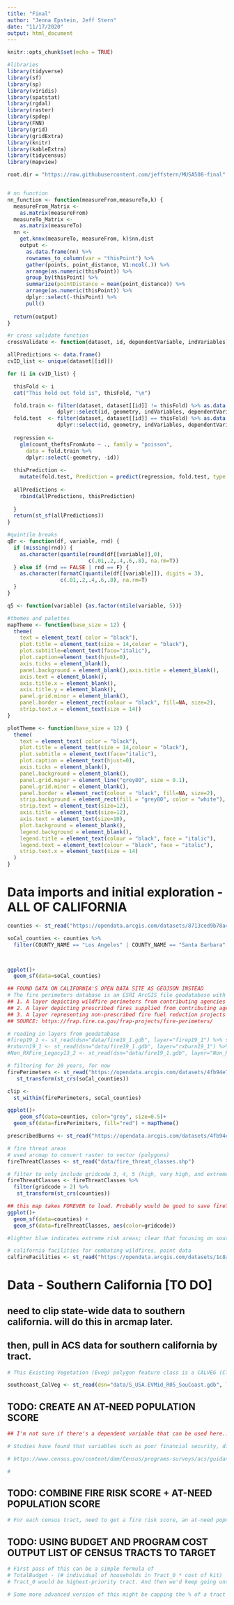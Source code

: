 ```yaml
---
title: "Final"
author: "Jenna Epstein, Jeff Stern"
date: "11/17/2020"
output: html_document
---
```


```r
knitr::opts_chunk$set(echo = TRUE)
```

```r
#libraries
library(tidyverse)
library(sf)
library(sp)
library(viridis)
library(spatstat)
library(rgdal)
library(raster)
library(spdep)
library(FNN)
library(grid)
library(gridExtra)
library(knitr)
library(kableExtra)
library(tidycensus)
library(mapview)

root.dir = "https://raw.githubusercontent.com/jeffstern/MUSA508-final"


# nn function
nn_function <- function(measureFrom,measureTo,k) {
  measureFrom_Matrix <-
    as.matrix(measureFrom)
  measureTo_Matrix <-
    as.matrix(measureTo)
  nn <-   
    get.knnx(measureTo, measureFrom, k)$nn.dist
    output <-
      as.data.frame(nn) %>%
      rownames_to_column(var = "thisPoint") %>%
      gather(points, point_distance, V1:ncol(.)) %>%
      arrange(as.numeric(thisPoint)) %>%
      group_by(thisPoint) %>%
      summarize(pointDistance = mean(point_distance)) %>%
      arrange(as.numeric(thisPoint)) %>% 
      dplyr::select(-thisPoint) %>%
      pull()
  
  return(output)  
}

#r cross validate function
crossValidate <- function(dataset, id, dependentVariable, indVariables) {

allPredictions <- data.frame()
cvID_list <- unique(dataset[[id]])

for (i in cvID_list) {

  thisFold <- i
  cat("This hold out fold is", thisFold, "\n")

  fold.train <- filter(dataset, dataset[[id]] != thisFold) %>% as.data.frame() %>% 
                dplyr::select(id, geometry, indVariables, dependentVariable)
  fold.test  <- filter(dataset, dataset[[id]] == thisFold) %>% as.data.frame() %>% 
                dplyr::select(id, geometry, indVariables, dependentVariable)
  
  regression <-
    glm(count_theftsFromAuto ~ ., family = "poisson", 
      data = fold.train %>% 
      dplyr::select(-geometry, -id))
  
  thisPrediction <- 
    mutate(fold.test, Prediction = predict(regression, fold.test, type = "response"))
    
  allPredictions <-
    rbind(allPredictions, thisPrediction)
    
  }
  return(st_sf(allPredictions))
}

#quintile breaks
qBr <- function(df, variable, rnd) {
  if (missing(rnd)) {
    as.character(quantile(round(df[[variable]],0),
                          c(.01,.2,.4,.6,.8), na.rm=T))
  } else if (rnd == FALSE | rnd == F) {
    as.character(formatC(quantile(df[[variable]]), digits = 3),
                 c(.01,.2,.4,.6,.8), na.rm=T)
  }
}

q5 <- function(variable) {as.factor(ntile(variable, 5))}

#themes and palettes
mapTheme <- function(base_size = 12) {
  theme(
    text = element_text( color = "black"),
    plot.title = element_text(size = 14,colour = "black"),
    plot.subtitle=element_text(face="italic"),
    plot.caption=element_text(hjust=0),
    axis.ticks = element_blank(),
    panel.background = element_blank(),axis.title = element_blank(),
    axis.text = element_blank(),
    axis.title.x = element_blank(),
    axis.title.y = element_blank(),
    panel.grid.minor = element_blank(),
    panel.border = element_rect(colour = "black", fill=NA, size=2),
    strip.text.x = element_text(size = 14))
}

plotTheme <- function(base_size = 12) {
  theme(
    text = element_text( color = "black"),
    plot.title = element_text(size = 14,colour = "black"),
    plot.subtitle = element_text(face="italic"),
    plot.caption = element_text(hjust=0),
    axis.ticks = element_blank(),
    panel.background = element_blank(),
    panel.grid.major = element_line("grey80", size = 0.1),
    panel.grid.minor = element_blank(),
    panel.border = element_rect(colour = "black", fill=NA, size=2),
    strip.background = element_rect(fill = "grey80", color = "white"),
    strip.text = element_text(size=12),
    axis.title = element_text(size=12),
    axis.text = element_text(size=10),
    plot.background = element_blank(),
    legend.background = element_blank(),
    legend.title = element_text(colour = "black", face = "italic"),
    legend.text = element_text(colour = "black", face = "italic"),
    strip.text.x = element_text(size = 14)
  )
}

```

# Data imports and initial exploration - ALL OF CALIFORNIA

```r
counties <- st_read("https://opendata.arcgis.com/datasets/8713ced9b78a4abb97dc130a691a8695_0.geojson")

soCal_counties <- counties %>%
  filter(COUNTY_NAME == "Los Angeles" | COUNTY_NAME == "Santa Barbara" | COUNTY_NAME == "Orange" | COUNTY_NAME == "San Bernardino" | COUNTY_NAME == "San Diego" | COUNTY_NAME == "Riverside" | COUNTY_NAME == "Ventura" | COUNTY_NAME == "Imperial" | COUNTY_NAME == "Kern" | COUNTY_NAME == "San Luis Obispo") %>% filter(OBJECTID < 59)



ggplot()+
  geom_sf(data=soCal_counties)
```

```r
## FOUND DATA ON CALIFORNIA'S OPEN DATA SITE AS GEOJSON INSTEAD
# The fire perimeters database is an ESRI ArcGIS file geodatabase with three data layers (feature classes):
## 1. A layer depicting wildfire perimeters from contributing agencies current as of the previous fire year (2019);
## 2. A layer depicting prescribed fires supplied from contributing agencies current as of the previous fire year (2019);
## 3. A layer representing non-prescribed fire fuel reduction projects that were initially included in the database. Fuels reduction projects that are non prescribed fire are no longer included.
## SOURCE: https://frap.fire.ca.gov/frap-projects/fire-perimeters/

# reading in layers from geodatabase
#firep19_1 <- st_read(dsn="data/fire19_1.gdb", layer="firep19_1") %>% st_transform(st_crs(counties))
#rxburn19_1 <- st_read(dsn="data/fire19_1.gdb", layer="rxburn19_1") %>% st_transform(st_crs(counties))
#Non_RXFire_Legacy13_2 <- st_read(dsn="data/fire19_1.gdb", layer="Non_RXFire_Legacy13_2") %>% #st_transform(st_crs(counties))

```

```r
# filtering for 20 years, for now
firePerimeters <- st_read("https://opendata.arcgis.com/datasets/4fb94e78686d4932ac71bbe561e7cb9b_0.geojson") %>%
   st_transform(st_crs(soCal_counties))

```
```r
clip <- 
  st_within(firePerimeters, soCal_counties)

```


```r
ggplot()+
    geom_sf(data=counties, color="grey", size=0.5)+
  geom_sf(data=firePerimiters, fill="red") + mapTheme()

```

```r
prescribedBurns <- st_read("https://opendata.arcgis.com/datasets/4fb94e78686d4932ac71bbe561e7cb9b_1.geojson")
```
 
 
```r
# fire threat areas
# used arcmap to convert raster to vector (polygons)
fireThreatClasses <- st_read("data/fire_threat_classes.shp")

# filter to only include gridcode 3, 4, 5 (high, very high, and extreme) - takes FOREVER
fireThreatClasses <- fireThreatClasses %>%
  filter(gridcode > 2) %>%
   st_transform(st_crs(counties))

```


```r
## this map takes FOREVER to load. Probably would be good to save fireThreatClasses filtered as an rds and then load back in locally. 
ggplot()+
  geom_sf(data=counties) +
  geom_sf(data=fireThreatClasses, aes(color=gridcode))

#lighter blue indicates extreme risk areas; clear that focusing on southern cal might be good

```


 
```r
# california facilities for combating wildfires, point data
calfireFacilities <- st_read("https://opendata.arcgis.com/datasets/1c8a93cac92f418e98a8fa6a2eaf4265_0.geojson") %>% st_transform(st_crs(counties))
```

# Data - Southern California [TO DO]
## need to clip state-wide data to southern california. will do this in arcmap later.
## then, pull in ACS data for southern california by tract.

```r
# This Existing Vegetation (Eveg) polygon feature class is a CALVEG (Classification and Assessment with LANDSAT of Visible Ecological Groupings) map product from a scale of 1:24,000 to 1:100,000 for CALVEG Zone 7, the South Coast. Source imagery for this layer ranges from the year 2002 to 2010. The CALVEG classification system was used for vegetation typing and crosswalked to other classification systems in this database including the California Wildlife Habitat Relationship System (CWHR)

southcoast_CalVeg <- st_read(dsn="data/S_USA.EVMid_R05_SouCoast.gdb", layer="EVMid_R05_SouCoast")
```


## TODO: CREATE AN AT-NEED POPULATION SCORE
```r

## I'm not sure if there's a dependent variable that can be used here...thinking it may just need to be a composite score of a bunch of things that we know "contribute to low levels of disaster preparedness"

# Studies have found that variables such as poor financial security, disability or ethnic minority status also contribute to low levels of disaster preparedness.. Many of these attributes cluster together, exacerbating risk 

# https://www.census.gov/content/dam/Census/programs-surveys/acs/guidance/training-presentations/20170510_Emergency%20Planning%20&%20Response%20with%20Census%20Bureau%20&%20NOAA%20Resources.pdf

# 
```


## TODO: COMBINE FIRE RISK SCORE + AT-NEED POPULATION SCORE
```r
# For each census tract, need to get a fire risk score, an at-need population score, and a normalized score that weights each equally at 50%. In the app, user could change this weighting from 50% to something different.
```

## TODO: USING BUDGET AND PROGRAM COST OUTPUT LIST OF CENSUS TRACTS TO TARGET
```r

# First pass of this can be a simple formula of
# TotalBudget - (# individual of households in Tract_0 * cost of kit)
# Tract_0 would be highest-priority tract. And then we'd keep going until TotalBudget runs out.

# Some more advanced version of this might be capping the % of a tract that we expect will receive a kit, which would help reach more tracts
```